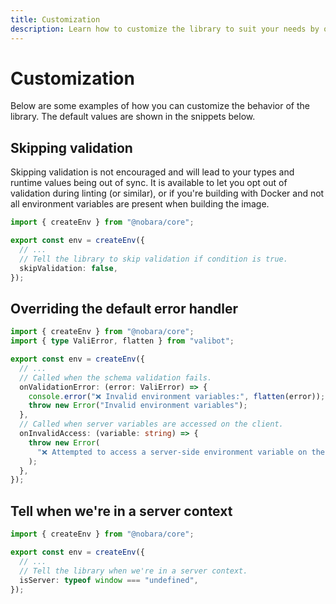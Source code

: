 ```yaml
---
title: Customization
description: Learn how to customize the library to suit your needs by overriding the default behaviors.
---
```


# Customization

Below are some examples of how you can customize the behavior of the library. The default values are shown in the snippets below.

## Skipping validation

<Callout type="warning">

Skipping validation is not encouraged and will lead to your types and runtime values being out of sync. It is available to let you opt out of validation during linting (or similar), or if you're building with Docker and not all environment variables are present when building the image.

</Callout>

```ts title="src/env.ts"
import { createEnv } from "@nobara/core";

export const env = createEnv({
  // ...
  // Tell the library to skip validation if condition is true.
  skipValidation: false,
});
```

## Overriding the default error handler

```ts title="src/env.ts"
import { createEnv } from "@nobara/core";
import { type ValiError, flatten } from "valibot";

export const env = createEnv({
  // ...
  // Called when the schema validation fails.
  onValidationError: (error: ValiError) => {
    console.error("❌ Invalid environment variables:", flatten(error));
    throw new Error("Invalid environment variables");
  },
  // Called when server variables are accessed on the client.
  onInvalidAccess: (variable: string) => {
    throw new Error(
      "❌ Attempted to access a server-side environment variable on the client",
    );
  },
});
```

## Tell when we're in a server context

```ts title="src/env.ts"
import { createEnv } from "@nobara/core";

export const env = createEnv({
  // ...
  // Tell the library when we're in a server context.
  isServer: typeof window === "undefined",
});
```
